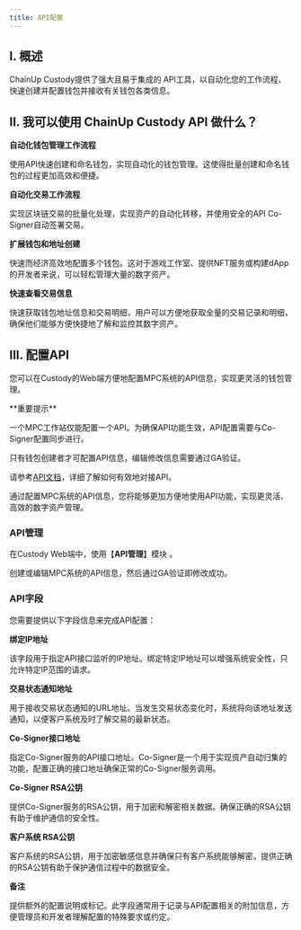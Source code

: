```yaml
---
title: API配置
---
```


## I. 概述

ChainUp Custody提供了强大且易于集成的 API工具，以自动化您的工作流程、快速创建并配置钱包并接收有关钱包各类信息。

## II. 我可以使用 ChainUp Custody API 做什么？

**自动化钱包管理工作流程**

使用API快速创建和命名钱包，实现自动化的钱包管理。这使得批量创建和命名钱包的过程更加高效和便捷。

**自动化交易工作流程**

实现区块链交易的批量化处理，实现资产的自动化转移，并使用安全的API Co-Signer自动签署交易。

**扩展钱包和地址创建**

快速而经济高效地配置多个钱包。这对于游戏工作室、提供NFT服务或构建dApp的开发者来说，可以轻松管理大量的数字资产。

**快速查看交易信息**

快速获取钱包地址信息和交易明细，用户可以方便地获取全量的交易记录和明细，确保他们能够方便快捷地了解和监控其数字资产。


## III. 配置API

您可以在Custody的Web端方便地配置MPC系统的API信息，实现更灵活的钱包管理。




<Warning>
**重要提示**

一个MPC工作站仅能配置一个API。为确保API功能生效，API配置需要与Co-Signer配置同步进行。

只有钱包创建者才可配置API信息，编辑修改信息需要通过GA验证。

请参考[API文档](/api-references/intro/custody-apis)，详细了解如何有效地对接API。

通过配置MPC系统的API信息，您将能够更加方便地使用API功能，实现更灵活、高效的数字资产管理。
</Warning>


### API管理

在Custody Web端中，使用【**API管理**】模块 。

创建或编辑MPC系统的API信息，然后通过GA验证即修改成功。


### API字段

您需要提供以下字段信息来完成API配置：

**绑定IP地址**

该字段用于指定API接口监听的IP地址。绑定特定IP地址可以增强系统安全性，只允许特定IP范围的请求。

**交易状态通知地址**

用于接收交易状态通知的URL地址。当发生交易状态变化时，系统将向该地址发送通知，以便客户系统及时了解交易的最新状态。

**Co-Signer接口地址**

指定Co-Signer服务的API接口地址。Co-Signer是一个用于实现资产自动归集的功能，配置正确的接口地址确保正常的Co-Signer服务调用。

**Co-Signer RSA公钥**

提供Co-Signer服务的RSA公钥，用于加密和解密相关数据。确保正确的RSA公钥有助于维护通信的安全性。

**客户系统 RSA公钥**

客户系统的RSA公钥，用于加密敏感信息并确保只有客户系统能够解密。提供正确的RSA公钥有助于保护通信过程中的数据安全。

**备注**

提供额外的配置说明或标记。此字段通常用于记录与API配置相关的附加信息，方便管理员和开发者理解配置的特殊要求或约定。